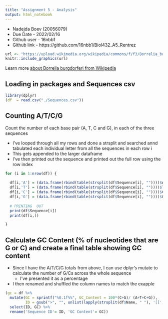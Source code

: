 ```yaml
---
title: "Assignment 5 - Analysis"
output: html_notebook
---
```


* Nadejda Boev (20056079)
* Due Date - 2022/02/16
* Github user - 16nbb1
* Github link - https://github.com/16nbb1/Biol432_A5_Rentrez

```r
url <- "https://upload.wikimedia.org/wikipedia/commons/f/f3/Borrelia_burgdorferi_%28CDC-PHIL_-6631%29_lores.jpg"
knitr::include_graphics(url)
```

Learn more 
[about Borrelia burgdorferi from Wikipedia](https://en.wikipedia.org/wiki/Borrelia_burgdorferi)


## Loading in packages and Sequences csv

```r
library(dplyr)
(df  = read.csv("./Sequences.csv"))
```

## Counting A/T/C/G

Count the number of each base pair (A, T, C and G), in each of the three sequences

- I've looped through all my rows and done a strsplit and searched annd tabulated each individual letter from all the sequences in each row i
- This gets appended to the larger dataframe
- I've then printed out the sequence and printed out the full row using the row index

```r

for (i in 1:nrow(df)) {
  
  df[i,'A'] = (data.frame(rbind(table(strsplit(df$Sequence[i], ""))))$A)
  df[i,'T'] = (data.frame(rbind(table(strsplit(df$Sequence[i], ""))))$T)
  df[i,'C'] = (data.frame(rbind(table(strsplit(df$Sequence[i], ""))))$C)
  df[i,'G'] = (data.frame(rbind(table(strsplit(df$Sequence[i], ""))))$G)
  
  # PRINTING  OUT
  print(df$Sequence[i])
  print(df[i,])

}

```


## Calculate GC Content (% of nucleotides that are G or C) and create a final table showing GC content

- Since I have the A/T/C/G totals from above, I can use dplyr's mutate to calculate the number of G/Cs across the whole sequence
  - I've presented it as a percentage
- I then renamed and shuffled the column names to match the exapple

```r
(gc = df %>% 
  mutate(GC = sprintf("%0.1f%%", GC_Content = 100*(C+G)/ (A+T+C+G)),
         ID = gsub(">", "", unlist(lapply(strsplit(df$Name, " "), '[[', 1)))) %>% 
  select(ID, GC) %>% 
  rename('Sequence ID'= ID, 'GC Content'= GC))
```






